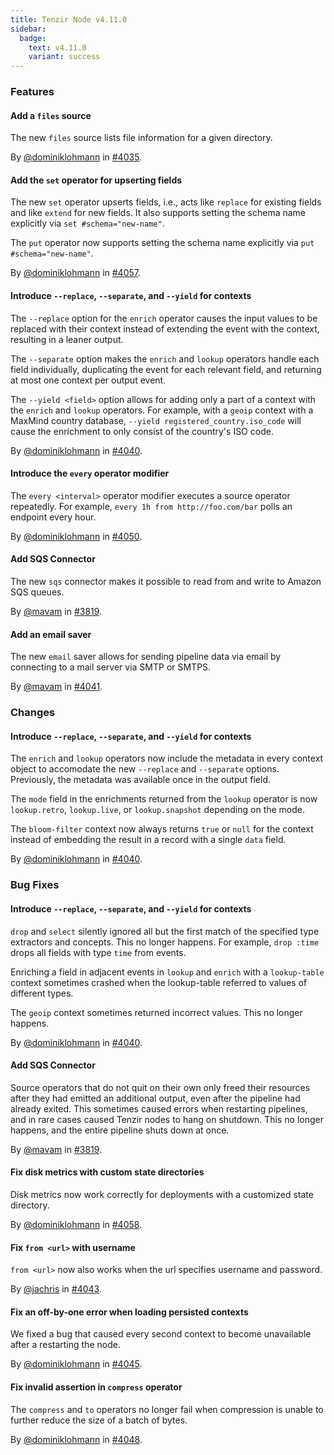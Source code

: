 ```yaml
---
title: Tenzir Node v4.11.0
sidebar:
  badge:
    text: v4.11.0
    variant: success
---
```


### Features

#### Add a `files` source

The new `files` source lists file information for a given directory.

By [@dominiklohmann](https://github.com/dominiklohmann) in [#4035](https://github.com/tenzir/tenzir/pull/4035).

#### Add the `set` operator for upserting fields

The new `set` operator upserts fields, i.e., acts like `replace` for existing
fields and like `extend` for new fields. It also supports setting the schema
name explicitly via `set #schema="new-name"`.

The `put` operator now supports setting the schema name explicitly via `put
#schema="new-name"`.

By [@dominiklohmann](https://github.com/dominiklohmann) in [#4057](https://github.com/tenzir/tenzir/pull/4057).

#### Introduce `--replace`, `--separate`, and `--yield` for contexts

The `--replace` option for the `enrich` operator causes the input values to be
replaced with their context instead of extending the event with the context,
resulting in a leaner output.

The `--separate` option makes the `enrich` and `lookup` operators handle each
field individually, duplicating the event for each relevant field, and
returning at most one context per output event.

The `--yield <field>` option allows for adding only a part of a context with the
`enrich` and `lookup` operators. For example, with a `geoip` context with a
MaxMind country database, `--yield registered_country.iso_code` will cause the
enrichment to only consist of the country's ISO code.

By [@dominiklohmann](https://github.com/dominiklohmann) in [#4040](https://github.com/tenzir/tenzir/pull/4040).

#### Introduce the `every` operator modifier

The `every <interval>` operator modifier executes a source operator repeatedly.
For example, `every 1h from http://foo.com/bar` polls an endpoint every hour.

By [@dominiklohmann](https://github.com/dominiklohmann) in [#4050](https://github.com/tenzir/tenzir/pull/4050).

#### Add SQS Connector

The new `sqs` connector makes it possible to read from and write to Amazon SQS
queues.

By [@mavam](https://github.com/mavam) in [#3819](https://github.com/tenzir/tenzir/pull/3819).

#### Add an email saver

The new `email` saver allows for sending pipeline data via email by connecting
to a mail server via SMTP or SMTPS.

By [@mavam](https://github.com/mavam) in [#4041](https://github.com/tenzir/tenzir/pull/4041).

### Changes

#### Introduce `--replace`, `--separate`, and `--yield` for contexts

The `enrich` and `lookup` operators now include the metadata in every context
object to accomodate the new `--replace` and `--separate` options. Previously,
the metadata was available once in the output field.

The `mode` field in the enrichments returned from the `lookup` operator is now
`lookup.retro`, `lookup.live`, or `lookup.snapshot` depending on the mode.

The `bloom-filter` context now always returns `true` or `null` for the context
instead of embedding the result in a record with a single `data` field.

By [@dominiklohmann](https://github.com/dominiklohmann) in [#4040](https://github.com/tenzir/tenzir/pull/4040).

### Bug Fixes

#### Introduce `--replace`, `--separate`, and `--yield` for contexts

`drop` and `select` silently ignored all but the first match of the specified
type extractors and concepts. This no longer happens. For example, `drop :time`
drops all fields with type `time` from events.

Enriching a field in adjacent events in `lookup` and `enrich` with a
`lookup-table` context sometimes crashed when the lookup-table referred to
values of different types.

The `geoip` context sometimes returned incorrect values. This no longer happens.

By [@dominiklohmann](https://github.com/dominiklohmann) in [#4040](https://github.com/tenzir/tenzir/pull/4040).

#### Add SQS Connector

Source operators that do not quit on their own only freed their resources after
they had emitted an additional output, even after the pipeline had already
exited. This sometimes caused errors when restarting pipelines, and in rare
cases caused Tenzir nodes to hang on shutdown. This no longer happens, and the
entire pipeline shuts down at once.

By [@mavam](https://github.com/mavam) in [#3819](https://github.com/tenzir/tenzir/pull/3819).

#### Fix disk metrics with custom state directories

Disk metrics now work correctly for deployments with a customized state
directory.

By [@dominiklohmann](https://github.com/dominiklohmann) in [#4058](https://github.com/tenzir/tenzir/pull/4058).

#### Fix `from <url>` with username

`from <url>` now also works when the url specifies username and password.

By [@jachris](https://github.com/jachris) in [#4043](https://github.com/tenzir/tenzir/pull/4043).

#### Fix an off-by-one error when loading persisted contexts

We fixed a bug that caused every second context to become unavailable after a
restarting the node.

By [@dominiklohmann](https://github.com/dominiklohmann) in [#4045](https://github.com/tenzir/tenzir/pull/4045).

#### Fix invalid assertion in `compress` operator

The `compress` and `to` operators no longer fail when compression is unable to
further reduce the size of a batch of bytes.

By [@dominiklohmann](https://github.com/dominiklohmann) in [#4048](https://github.com/tenzir/tenzir/pull/4048).
